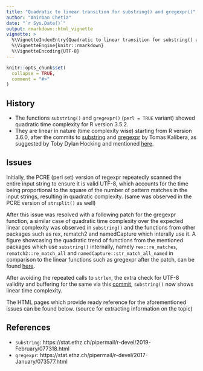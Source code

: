 ```yaml
---
title: "Quadratic to linear transition for substring() and gregexpr()"
author: "Anirban Chetia"
date: "`r Sys.Date()`"
output: rmarkdown::html_vignette
vignette: >
  %\VignetteIndexEntry{Quadratic to linear transition for substring() and gregexpr()}
  %\VignetteEngine{knitr::rmarkdown}
  %\VignetteEncoding{UTF-8}
---
```


```r
knitr::opts_chunk$set(
  collapse = TRUE,
  comment = "#>"
)
```

## History
- The functions `substring()` and `gregexpr()` (`perl = TRUE` variant) showed quadratic time complexity for R version 3.5.2.
- They are linear in nature (time complexity wise) starting from R version 3.6.0, after the commits to [substring](https://github.com/wch/r-source/commit/4931902af83938a21f4d3f8fa0fce81ad062f2c1) and [gregexpr](https://github.com/wch/r-source/commit/98d247645ba95270bd14790284500a699caebf52) by Tomas Kalibera, as suggested by Toby Dylan Hocking and mentioned [here](https://github.com/tdhock/namedCapture-article#6-mar-2019).

## Issues
Initially, the PCRE (perl set) version of regexpr repeatedly scanned the entire input string to ensure it is valid UTF-8, which accounts for the time being proportional to the square of the number of pattern matches in the input strings, resulting in quadratic complexity. (same was observed in the PCRE version of `strsplit()` as well)

After this issue was resolved with a following patch for the gregexpr function, a similar case of quadratic time complexity over the expected linear complexity was observed in `substring()` and the functions from other packages such as rex, rematch2 and namedCapture which interally use it. A figure showcasing the quadratic trend of functions from the mentioned packages which use `substring()` internally, namely `rex::re_matches`, `rematch2::re_match_all` and `namedCapture::str_match_all_named` in comparison to the linear functions such as gregexpr after the patch, can be found [here](https://github.com/tdhock/namedCapture-article/blob/master/figure-trackDb-pkgs.png).

After avoiding the repeated calls to `strlen`, the extra check for UTF-8 validity and buffering for the same via this [commit](https://github.com/wch/r-source/commit/4931902af83938a21f4d3f8fa0fce81ad062f2c1), `substring()` now shows linear time complexity. 

The HTML pages which provide ready reference for the aforementioned issues can be found below. (source for extracting information on the topic)

## References
- `substring`: https://stat.ethz.ch/pipermail/r-devel/2019-February/077318.html 
- `gregexpr`: https://stat.ethz.ch/pipermail/r-devel/2017-January/073577.html 

